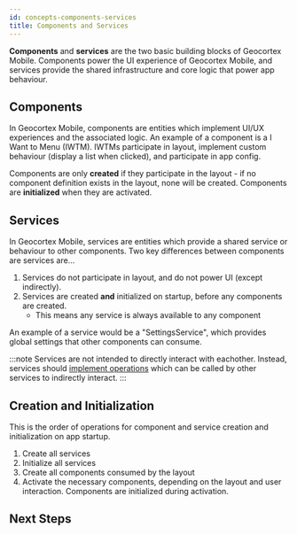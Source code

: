 ```yaml
---
id: concepts-components-services
title: Components and Services
---
```



**Components** and **services** are the two basic building blocks of Geocortex Mobile. Components power the UI experience of Geocortex Mobile, and services provide the shared infrastructure and core logic that power app behaviour.

## Components

In Geocortex Mobile, components are entities which implement UI/UX experiences and the associated logic. An example of a component is a I Want to Menu (IWTM). IWTMs participate in layout, implement custom behaviour (display a list when clicked), and participate in app config.

Components are only **created** if they participate in the layout - if no component definition exists in the layout, none will be created. Components are **initialized** when they are activated.

## Services

In Geocortex Mobile, services are entities which provide a shared service or behaviour to other components. Two key differences between components are services are...

1. Services do not participate in layout, and do not power UI (except indirectly).
1. Services are created **and** initialized on startup, before any components are created.
    - This means any service is always available to any component

An example of a service would be a "SettingsService", which provides global settings that other components can consume.

:::note
Services are not intended to directly interact with eachother. Instead, services should [implement operations](implement-command-operation) which can be called by other services to indirectly interact.
:::

## Creation and Initialization

This is the order of operations for component and service creation and initialization on app startup.

1. Create all services
2. Initialize all services
3. Create all components consumed by the layout
4. Activate the necessary components, depending on the layout and user interaction. Components are initialized during activation.

## Next Steps

<UseCaseContainer>
    <UseCaseCard
        title="Implement a Custom Component"
        description="Learn how to implement a custom component using the Geocortex Mobile SDK"
        link="implement-component-with-ui"
    />
    <UseCaseCard
        title="Implement a Custom Service"
        description="Learn how to implement a custom service using the Geocortex Mobile SDK"
        link="implement-service"
    />
</UseCaseContainer>
